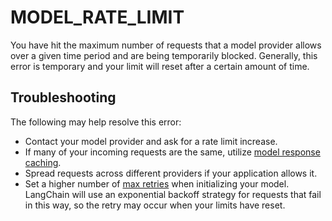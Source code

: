 # MODEL_RATE_LIMIT

You have hit the maximum number of requests that a model provider allows over a given time period and are being temporarily blocked.
Generally, this error is temporary and your limit will reset after a certain amount of time.

## Troubleshooting

The following may help resolve this error:

- Contact your model provider and ask for a rate limit increase.
- If many of your incoming requests are the same, utilize [model response caching](/docs/how_to/chat_model_caching/).
- Spread requests across different providers if your application allows it.
- Set a higher number of [max retries](https://api.js.langchain.com/interfaces/_langchain_core.language_models_base.BaseLanguageModelParams.html#maxRetries) when initializing your model.
  LangChain will use an exponential backoff strategy for requests that fail in this way, so the retry may occur when your limits have reset.
